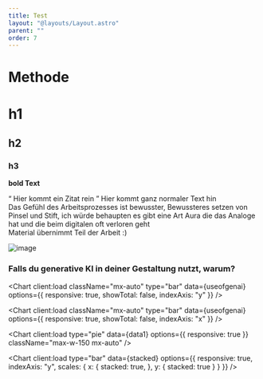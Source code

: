 ```yaml
---
title: Test
layout: "@layouts/Layout.astro"
parent: ""
order: 7
---
```




# Methode

<Compare client:load before={beforeImg} after={afterImg} maxWidth={1100} value={50} />

# h1
## h2
### h3
<b>bold Text</b><br />

<q class="block border-l-4 border-gray-400 pl-4 italic text-xl">
  Hier kommt ein Zitat rein
</q>
Hier kommt ganz normaler Text hin
<Gallery path="ip-adapter" />

<Compare before={beforeImg} after={afterImg} />

<ImageSequence folder="diffusion" mode="fade"/>




<div class="comment-right">Das Gefühl des Arbeitsprozesses ist bewusster, Bewussteres setzen von Pinsel und Stift, ich würde behaupten es gibt eine Art Aura die das Analoge hat und die beim digitalen oft verloren geht</div>

<div class="comment-left">Material übernimmt Teil der Arbeit :)</div>

![image](@images/comfyui_workflow.png)

<Lightbox />



<Reference 
  title="comfy.org" 
  authors="Yoland, Y., Huang, R., Dr.Lt.Data, comfyanonymous, & Byrne, C." 
  type="software"
  year="2025" 
  link="https://www.comfy.org/" 
  embed={true} />



### Falls du generative KI in deiner Gestaltung nutzt, warum?

<Chart 
client:load
  className="mx-auto"
  type="bar"
  data={useofgenai}
  options={{
    responsive: true,
    showTotal: false,
    indexAxis: "y"
  }}
/>

<Chart 
client:load
  className="mx-auto"
  type="bar"
  data={useofgenai}
  options={{
    responsive: true,
    showTotal: false,
    indexAxis: "x"
  }}
/>

<Chart
  client:load
  type="pie"
  data={data1}
  options={{ responsive: true }}
  className="max-w-150 mx-auto"
/>

<Chart 
client:load
  type="bar"
  data={stacked}
  options={{
    responsive: true,
    indexAxis: "y",
    scales: {
      x: {
        stacked: true,
      },
      y: {
        stacked: true
      }
      }
  }}
/>